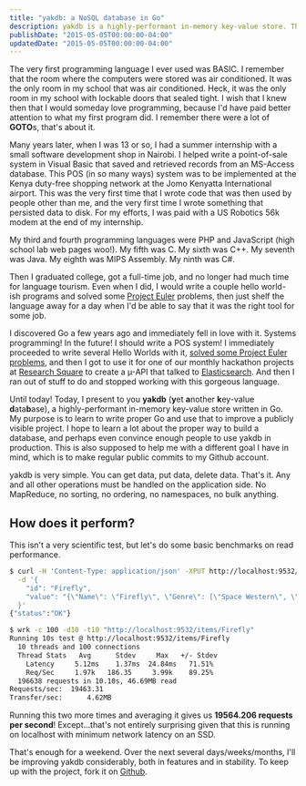 ```yaml
---
title: "yakdb: a NoSQL database in Go"
description: yakdb is a highly-performant in-memory key-value store. This in an experiment in writing a key-value store with Golang.
publishDate: "2015-05-05T00:00:00-04:00"
updatedDate: "2015-05-05T00:00:00-04:00"
---
```


The very first programming language I ever used was BASIC. I remember that the room where the computers were stored was air conditioned. It was the only room in my school that was air conditioned. Heck, it was the only room in my school with lockable doors that sealed tight. I wish that I knew then that I would someday love programming, because I'd have paid better attention to what my first program did. I remember there were a lot of **GOTO**s, that's about it.

Many years later, when I was 13 or so, I had a summer internship with a small software development shop in Nairobi. I helped write a point-of-sale system in Visual Basic that saved and retrieved records from an MS-Access database. This POS (in so many ways) system was to be implemented at the Kenya duty-free shopping network at the Jomo Kenyatta International airport. This was the very first time that I wrote code that was then used by people other than me, and the very first time I wrote something that persisted data to disk. For my efforts, I was paid with a US Robotics 56k modem at the end of my internship.

My third and fourth programming languages were PHP and JavaScript (high school lab web pages woo!). My fifth was C. My sixth was C++. My seventh was Java. My eighth was MIPS Assembly. My ninth was C#.

Then I graduated college, got a full-time job, and no longer had much time for language tourism. Even when I did, I would write a couple hello world-ish programs and solved some [Project Euler][1] problems, then just shelf the language away for a day when I'd be able to say that it was the right tool for some job.

I discovered Go a few years ago and immediately fell in love with it. Systems programming! In the future! I should write a POS system! I immediately proceeded to write several Hello Worlds with it, [solved some Project Euler problems][2], and then I got to use it for one of our monthly hackathon projects at [Research Square][3] to create a µ-API that talked to [Elasticsearch][4]. And then I ran out of stuff to do and stopped working with this gorgeous language.

Until today! Today, I present to you **yakdb** (**y**et **a**nother **k**ey-value **d**ata**b**ase), a highly-performant in-memory key-value store written in Go. My purpose is to learn to write proper Go and use that to improve a publicly visible project. I hope to learn a lot about the proper way to build a database, and perhaps even convince enough people to use yakdb in production. This is also supposed to help me with a different goal I have in mind, which is to make regular public commits to my Github account.

yakdb is very simple. You can get data, put data, delete data. That's it. Any and all other operations must be handled on the application side. No MapReduce, no sorting, no ordering, no namespaces, no bulk anything.

## How does it perform?

This isn't a very scientific test, but let's do some basic benchmarks on read performance.

```bash
$ curl -H 'Content-Type: application/json' -XPUT http://localhost:9532/items \
  -d '{
    "id": "Firefly",
    "value": "{\"Name\": \"Firefly\", \"Genre\": [\"Space Western\", \"Drama\", \"Science fiction\"]}"
  }'
{"status":"OK"}

$ wrk -c 100 -d10 -t10 "http://localhost:9532/items/Firefly"
Running 10s test @ http://localhost:9532/items/Firefly
  10 threads and 100 connections
  Thread Stats   Avg      Stdev     Max   +/- Stdev
    Latency     5.12ms    1.37ms  24.84ms   71.51%
    Req/Sec     1.97k   186.35     3.99k    89.25%
  196638 requests in 10.10s, 46.69MB read
Requests/sec:  19463.31
Transfer/sec:      4.62MB
```

Running this two more times and averaging it gives us **19564.206 requests per second**! Except...that's not entirely surprising given that this is running on localhost with minimum network latency on an SSD.

That's enough for a weekend. Over the next several days/weeks/months, I'll be improving yakdb considerably, both in features and in stability. To keep up with the project, fork it on [Github][6].

[1]: https://projecteuler.net/
[2]: https://github.com/needcaffeine/project-euler
[3]: https://www.researchsquare.com
[4]: https://www.elastic.co/products/elasticsearch
[5]: http://redis.io/
[6]: https://github.com/needcaffeine/yakdb
